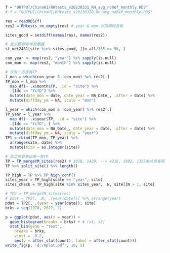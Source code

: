 ```r
f = "OUTPUT/ChinaHI/RHtests_v20230331_RH_avg_noRef_monthly.RDS"
# f = "OUTPUT/ChinaHI/RHtests_v20230328_RH_avg_noRef_monthly.RDS"

res = readRDS(f)
res2 = RHtests_rm_empty(res) # year & mon 必须同时含有

sites_good = setdiff(names(res), names(res2))

# 至少要有50年的数据
st_met2481[site %in% sites_good, ][n_all/365 >= 50, ]
```


```r
con_year <- map(res2, "year") %>% sapply(is.null)
con_mon <- map(res2, "month") %>% sapply(is.null)

# 仅有一方含有TP
l_mon = which(con_year & !con_mon) %>% res2[.]
TP_mon = l_mon %>%
  map_df(~ .x$month$TP, .id = "site") %>%
  .[Idc == "YifD"] %>%
  mutate(date_mon = date, date_year = NA_Date_, .after = date) %>%
  mutate(diffday_ym = NA, scale = "mon")

l_year = which(con_mon & !con_year) %>% res2[.]
TP_year = l_year %>%
  map_df(~ .x$year$TP, .id = "site") %>%
  .[Idc == "YifD", ] %>%
  mutate(date_mon = NA_Date_, date_year = date, .after = date) %>%
  mutate(diffday_ym = NA, scale = "year")
TP1 = rbind(TP_mon, TP_year) %>%
  arrange(site, date) %>%
  mutate(site = as.integer(site))
```



```r
# 比之前会多出来一些TP
TP = TP_mergeYM_sites(res2) # 3018, 1429, --> 4216, 1992, 1355站点含有突变
TP %>% split_site() %>% length()
```
```r
TP_high = TP %>% TP_high_conf()
sites_year = TP_high[scale == "year", site]
sites_check = TP_high[site %in% sites_year, .N, site][N > 1, site]
```



```r
# TP2 = TP_mergeYM_sites(res)
# pdat = TP2[, .N, .(year(date))] %>% arrange(year)
pdat = TP2[, .(year = year(date)), site]
brks = seq(1970, 2022, 1)

p = ggplot(pdat, aes(x = year)) + 
  geom_histogram(breaks = brks) + # (x1, x2]
  stat_bin(geom = "text", 
    breaks = brks, 
    vjust = -0.2, 
    aes(y = after_stat(count), label = after_stat(count))) 
write_fig(p, 'd:/Rplot.pdf', 10, 5)
```

